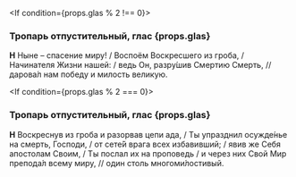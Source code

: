 
<If condition={props.glas % 2 !== 0}>
  ### Тропарь отпустительный, глас {props.glas}

  **Н** Ныне – спасение миру! / Воспоём Воскресшего из гроба, / Начинателя Жизни нашей: / ведь Он, разру́шив Смертию Смерть, // дарова́л нам победу и милость великую.
</If>

<If condition={props.glas % 2 === 0}>
  ### Тропарь отпустительный, глас {props.glas}

  **Н** Воскреснув из гроба и разорвав цепи ада, / Ты упразднил осужде́нье на смерть, Господи, / от сете́й врага всех избавивший; / явив же Себя апостолам Своим, / Ты послал их на проповедь / и через них Свой Мир препода́л всему миру, // один столь многоми́лостивый.
</If>
